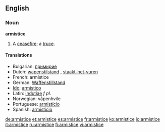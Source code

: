==English==

===Noun===
'''armistice'''

# A [[ceasefire]]; a [[truce]].

====Translations====
*Bulgarian: [[примирие]] {{n}}
*Dutch: [[wapenstilstand]] {{m}}, [[staakt-het-vuren]] {{n}}
*French: armistice {{m}}
*German: [[Waffenstillstand]] {{m}}
*[[Ido]]: [[armistico]]
*Latin: [[indutiae]] ''f pl.''
*Norwegian: våpenhvile
*Portuguese: [[armistício]] {{m}}
*Spanish: [[armisticio]] {{m}}

[[de:armistice]]
[[et:armistice]]
[[es:armistice]]
[[fr:armistice]]
[[ko:armistice]]
[[io:armistice]]
[[it:armistice]]
[[ru:armistice]]
[[fi:armistice]]
[[vi:armistice]]